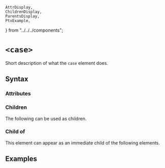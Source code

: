     AttrDisplay,
    ChildrenDisplay,
    ParentsDisplay,
    PtxExample,
} from "../../../components";

# `<case>`

Short description of what the `case` element does.

## Syntax

### Attributes

<AttrDisplay name="case" />

### Children

The following can be used as children.

<ChildrenDisplay name="case" />

### Child of

This element can appear as an immediate child of the following elements.

<ParentsDisplay name="case" />

## Examples

    
